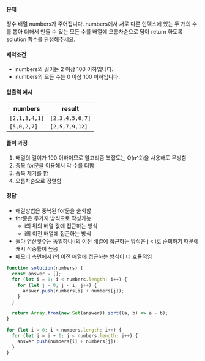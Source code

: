 #### 문제

정수 배열 numbers가 주어집니다. numbers에서 서로 다른 인덱스에 있는 두 개의 수를 뽑아 더해서 만들 수 있는 모든 수를 배열에 오름차순으로 담아 return 하도록 solution 함수를 완성해주세요.

#### 제약조건

- numbers의 길이는 2 이상 100 이하입니다.
- numbers의 모든 수는 0 이상 100 이하입니다.

#### 입출력 예시

| numbers       | result          |
| ------------- | --------------- |
| `[2,1,3,4,1]` | `[2,3,4,5,6,7]` |
| `[5,0,2,7]`   | `[2,5,7,9,12]`  |

#### 풀이 과정

1. 배열의 길이가 100 이하이므로 알고리즘 복잡도는 O(n^2)을 사용해도 무방함
2. 중복 for문을 이용해서 각 수를 더함
3. 중복 제거를 함
4. 오름차순으로 정렬함

#### 정답

- 해결방법은 중복된 for문을 순회함
- for문은 두가지 방식으로 작성가능
  - i의 뒤의 배열 값에 접근하는 방식
  - i의 이전 배열에 접근하는 방식
- 둘다 연산횟수는 동일하나 i의 이전 배열에 접근하는 방식은 j < i로 순회하기 때문에 캐시 적중률이 높음
- 메모리 측면에서 i의 이전 배열에 접근하는 방식이 더 효율적임

```javascript
function solution(numbers) {
  const answer = [];
  for (let i = 0; i < numbers.length; i++) {
    for (let j = 0; j < i; j++) {
      answer.push(numbers[i] + numbers[j]);
    }
  }

  return Array.from(new Set(answer)).sort((a, b) => a - b);
}
```

```javascript
for (let i = 0; i < numbers.length; i++) {
  for (let j = i + 1; j < numbers.length; j++) {
    answer.push(numbers[i] + numbers[j]);
  }
}
```
